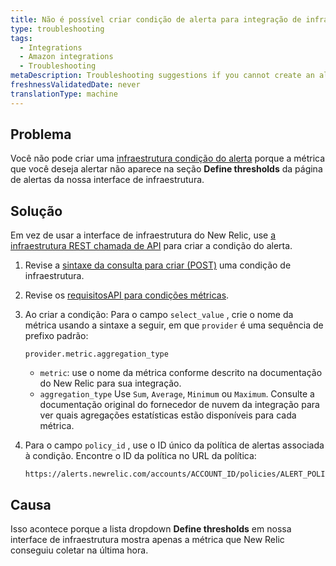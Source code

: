 ```yaml
---
title: Não é possível criar condição de alerta para integração de infraestrutura
type: troubleshooting
tags:
  - Integrations
  - Amazon integrations
  - Troubleshooting
metaDescription: Troubleshooting suggestions if you cannot create an alert condition for your New Relic infrastructure integration.
freshnessValidatedDate: never
translationType: machine
---
```


## Problema

Você não pode criar uma [infraestrutura condição do alerta](/docs/infrastructure/new-relic-infrastructure/infrastructure-alert-conditions/infrastructure-alerts-add-edit-or-view-host-alert-information) porque a métrica que você deseja alertar não aparece na seção <DNT>**Define thresholds**</DNT> da página de alertas da nossa interface de infraestrutura.

## Solução

Em vez de usar a interface de infraestrutura do New Relic, use [a infraestrutura REST chamada de API](/docs/infrastructure/new-relic-infrastructure/infrastructure-alert-conditions/rest-api-calls-new-relic-infrastructure-alerts) para criar a condição do alerta.

1. Revise a [sintaxe da consulta para criar (POST)](/docs/infrastructure/new-relic-infrastructure/infrastructure-alert-conditions/rest-api-calls-new-relic-infrastructure-alerts#post-conditions) uma condição de infraestrutura.

2. Revise os [requisitosAPI para condições métricas](/docs/infrastructure/new-relic-infrastructure/infrastructure-alert-conditions/rest-api-calls-new-relic-infrastructure-alerts#metric-api).

3. Ao criar a condição: Para o campo `select_value` , crie o nome da métrica usando a sintaxe a seguir, em que `provider` é uma sequência de prefixo padrão:

   ```
   provider.metric.aggregation_type
   ```

   * `metric`: use o nome da métrica conforme descrito na documentação do New Relic para sua integração.
   * `aggregation_type` Use `Sum`, `Average`, `Minimum` ou `Maximum`. Consulte a documentação original do fornecedor de nuvem da integração para ver quais agregações estatísticas estão disponíveis para cada métrica.

4. Para o campo `policy_id` , use o ID único da política de alertas associada à condição. Encontre o ID da política no URL da política:

   ```
   https://alerts.newrelic.com/accounts/ACCOUNT_ID/policies/ALERT_POLICY_ID
   ```

## Causa

Isso acontece porque a lista dropdown <DNT>**Define thresholds**</DNT> em nossa interface de infraestrutura mostra apenas a métrica que New Relic conseguiu coletar na última hora.
